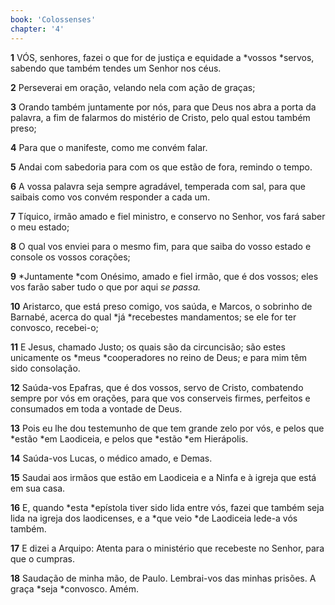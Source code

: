 ```yaml
---
book: 'Colossenses'
chapter: '4'
---
```


**1** VÓS, senhores, fazei o que for de justiça e equidade a *vossos *servos, sabendo que também tendes um Senhor nos céus.

**2** Perseverai em oração, velando nela com ação de graças;

**3** Orando também juntamente por nós, para que Deus nos abra a porta da palavra, a fim de falarmos do mistério de Cristo, pelo qual estou também preso;

**4** Para que o manifeste, como me convém falar.

**5** Andai com sabedoria para com os que estão de fora, remindo o tempo.

**6** A vossa palavra seja sempre agradável, temperada com sal, para que saibais como vos convém responder a cada um.

**7** Tíquico, irmão amado e fiel ministro, e conservo no Senhor, vos fará saber o meu estado;

**8** O qual vos enviei para o mesmo fim, para que saiba do vosso estado e console os vossos corações;

**9** *Juntamente *com Onésimo, amado e fiel irmão, que é dos vossos; eles vos farão saber tudo o que por aqui _se passa._

**10** Aristarco, que está preso comigo, vos saúda, e Marcos, o sobrinho de Barnabé, acerca do qual *já *recebestes mandamentos; se ele for ter convosco, recebei-o;

**11** E Jesus, chamado Justo; os quais são da circuncisão; são estes unicamente os *meus *cooperadores no reino de Deus; e para mim têm sido consolação.

**12** Saúda-vos Epafras, que é dos vossos, servo de Cristo, combatendo sempre por vós em orações, para que vos conserveis firmes, perfeitos e consumados em toda a vontade de Deus.

**13** Pois eu lhe dou testemunho de que tem grande zelo por vós, e pelos que *estão *em Laodiceia, e pelos que *estão *em Hierápolis.

**14** Saúda-vos Lucas, o médico amado, e Demas.

**15** Saudai aos irmãos que estão em Laodiceia e a Ninfa e à igreja que está em sua casa.

**16** E, quando *esta *epístola tiver sido lida entre vós, fazei que também seja lida na igreja dos laodicenses, e a *que veio *de Laodiceia lede-a vós também.

**17** E dizei a Arquipo: Atenta para o ministério que recebeste no Senhor, para que o cumpras.

**18** Saudação de minha mão, de Paulo. Lembrai-vos das minhas prisões. A graça *seja *convosco. Amém.
